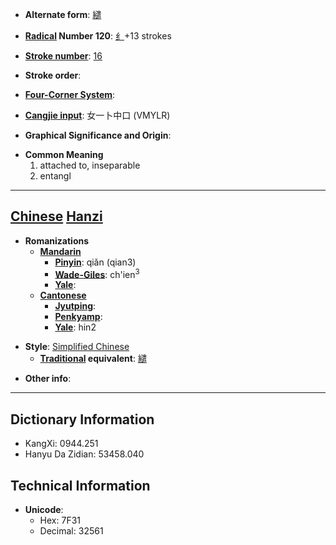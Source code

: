 * '''Alternate form''': [[繾]]

* '''[[Wiktionary:Chinese radical index| Radical]] Number 120''': [[Wiktionary:Chinese radical index 纟|纟]]+13 strokes

* '''[[Wiktionary:Chinese total strokes index|Stroke number]]''': [[Wiktionary:Chinese total strokes index 16|16]]

* '''Stroke order''': 

* '''[[Wiktionary:Chinese four corner index|Four-Corner System]]''': 

* '''[[Wiktionary:Chinese Cangjie index|Cangjie input]]''': 女一卜中口 (VMYLR)

* '''Graphical Significance and Origin''': 

* '''Common Meaning'''
*#attached to, inseparable
*# entangl


----

== [[Chinese]] [[Hanzi]] ==

* '''Romanizations'''
** '''[[Mandarin]]'''
*** '''[[Pinyin]]''': qiǎn (qian3)
*** '''[[Wade-Giles]]''': ch'ien<sup>3</sup>
*** '''[[Yale]]''': 
** '''[[Cantonese]]'''
*** '''[[Jyutping]]''':
*** '''[[Penkyamp]]''': 
*** '''[[Yale]]''': hin2

* '''Style''': [[Simplified Chinese]] 
** '''[[Traditional Chinese|Traditional]] equivalent''': [[繾]]

* '''Other info''': 

----

== Dictionary Information ==

* KangXi: 0944.251
* Hanyu Da Zidian: 53458.040

== Technical Information ==

* '''Unicode''':
** Hex: 7F31
** Decimal: 32561